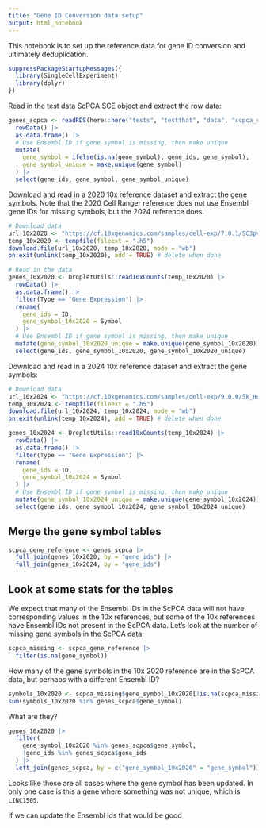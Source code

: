 ```yaml
---
title: "Gene ID Conversion data setup"
output: html_notebook
---
```



This notebook is to set up the reference data for gene ID conversion and ultimately deduplication.

```r
suppressPackageStartupMessages({
  library(SingleCellExperiment)
  library(dplyr)
})
```


Read in the test data ScPCA SCE object and extract the row data:

```r
genes_scpca <- readRDS(here::here("tests", "testthat", "data", "scpca_sce.rds")) |>
  rowData() |>
  as.data.frame() |>
  # Use Ensembl ID if gene symbol is missing, then make unique
  mutate(
    gene_symbol = ifelse(is.na(gene_symbol), gene_ids, gene_symbol),
    gene_symbol_unique = make.unique(gene_symbol)
  ) |>
  select(gene_ids, gene_symbol, gene_symbol_unique)
```


Download and read in a 2020 10x reference dataset and extract the gene symbols.
Note that the 2020 Cell Ranger reference does not use Ensembl gene IDs for missing symbols, but the 2024 reference does.

```r
# Download data
url_10x2020 <- "https://cf.10xgenomics.com/samples/cell-exp/7.0.1/SC3pv3_GEX_Human_PBMC/SC3pv3_GEX_Human_PBMC_filtered_feature_bc_matrix.h5" # nolint
temp_10x2020 <- tempfile(fileext = ".h5")
download.file(url_10x2020, temp_10x2020, mode = "wb")
on.exit(unlink(temp_10x2020), add = TRUE) # delete when done
```

```r
# Read in the data
genes_10x2020 <- DropletUtils::read10xCounts(temp_10x2020) |>
  rowData() |>
  as.data.frame() |>
  filter(Type == "Gene Expression") |>
  rename(
    gene_ids = ID,
    gene_symbol_10x2020 = Symbol
  ) |>
  # Use Ensembl ID if gene symbol is missing, then make unique
  mutate(gene_symbol_10x2020_unique = make.unique(gene_symbol_10x2020)) |>
  select(gene_ids, gene_symbol_10x2020, gene_symbol_10x2020_unique)
```
Download and read in a 2024 10x reference dataset and extract the gene symbols:

```r
# Download data
url_10x2024 <- "https://cf.10xgenomics.com/samples/cell-exp/9.0.0/5k_Human_Donor2_PBMC_3p_gem-x_5k_Human_Donor2_PBMC_3p_gem-x/5k_Human_Donor2_PBMC_3p_gem-x_5k_Human_Donor2_PBMC_3p_gem-x_count_sample_filtered_feature_bc_matrix.h5" # nolint
temp_10x2024 <- tempfile(fileext = ".h5")
download.file(url_10x2024, temp_10x2024, mode = "wb")
on.exit(unlink(temp_10x2024), add = TRUE) # delete when done
```


```r
genes_10x2024 <- DropletUtils::read10xCounts(temp_10x2024) |>
  rowData() |>
  as.data.frame() |>
  filter(Type == "Gene Expression") |>
  rename(
    gene_ids = ID,
    gene_symbol_10x2024 = Symbol
  ) |>
  # Use Ensembl ID if gene symbol is missing, then make unique
  mutate(gene_symbol_10x2024_unique = make.unique(gene_symbol_10x2024)) |>
  select(gene_ids, gene_symbol_10x2024, gene_symbol_10x2024_unique)
```

## Merge the gene symbol tables

```r
scpca_gene_reference <- genes_scpca |>
  full_join(genes_10x2020, by = "gene_ids") |>
  full_join(genes_10x2024, by = "gene_ids")
```


## Look at some stats for the tables

We expect that many of the Ensembl IDs in the ScPCA data will not have corresponding values in the 10x references, but some of the 10x references have Ensembl IDs not present in the ScPCA data.
Let's look at the number of missing gene symbols in the ScPCA data:

```r
scpca_missing <- scpca_gene_reference |>
  filter(is.na(gene_symbol))
```

How many of the gene symbols in the 10x 2020 reference are in the ScPCA data, but perhaps with a different Ensembl ID?

```r
symbols_10x2020 <- scpca_missing$gene_symbol_10x2020[!is.na(scpca_missing$gene_symbol_10x2020)]
sum(symbols_10x2020 %in% genes_scpca$gene_symbol)
```

What are they?

```r
genes_10x2020 |>
  filter(
    gene_symbol_10x2020 %in% genes_scpca$gene_symbol,
    !gene_ids %in% genes_scpca$gene_ids
  ) |>
  left_join(genes_scpca, by = c("gene_symbol_10x2020" = "gene_symbol"))
```

Looks like these are all cases where the gene symbol has been updated.
In only one case is this a gene where something was not unique, which is `LINC1505`.

If we can update the Ensembl ids that would be good
